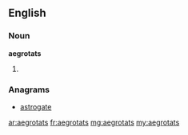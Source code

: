 ==English==

===Noun===
'''aegrotats'''

# {{plural of|[[aegrotat]]}}

===Anagrams===
* [[astrogate#English|astrogate]]

[[ar:aegrotats]]
[[fr:aegrotats]]
[[mg:aegrotats]]
[[my:aegrotats]]
